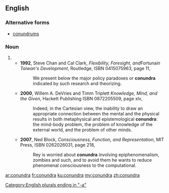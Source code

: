 ==English==

===Alternative forms===
* [[conundrums]] {{qualifier|more common}}
===Noun===
{{head|en|plural}} {{p}}

# {{plural of|conundrum|lang=en}}
#* '''1992''', Steve Chan and Cal Clark, ''Flexibility, Foresight, and ''Fortuna'' in Taiwan's Development'', Routledge, ISBN 0415075963, page 11,
#*: We present below the major policy paradoxes or '''conundra''' indicated by such research and theorizing.
#* '''2000''', Willem A. DeVries and Timm Triplett ''Knowledge, Mind, and the Given'', Hackett Publishing ISBN 0872205509, page xlv,
#*: Indeed, in the Cartesian view, the inability to draw an appropriate connection between the mental and the physical results in both metaphysical and epistemological '''conundra''': the mind-body problem, the problem of knowledge of the external world, and the problem of other minds.
#* '''2007''', Ned Block, ''Consciousness, Function, and Representation'', MIT Press, ISBN 0262026031, page 218,
#*: Rey is worried about '''conundra''' involving epiphenomenalism, zombies and such, and to avoid them he wants to reduce phenomenal consciousness to the computational.

[[Category:English plurals ending in "-a"]]

[[ar:conundra]]
[[fr:conundra]]
[[ku:conundra]]
[[my:conundra]]
[[zh:conundra]]